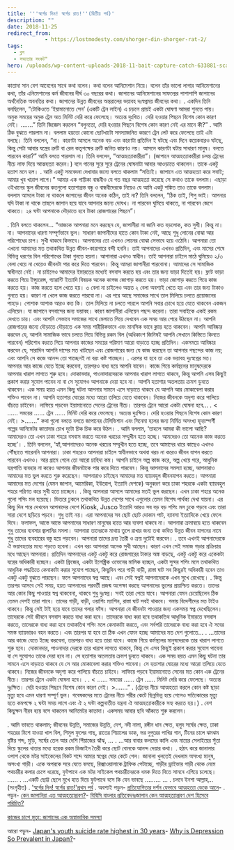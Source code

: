 ```yaml
---
title: '''স্বর্গের দিন! স্বর্গের রাত!''(দ্বিতীয় পর্ব)'
description: ""
date: 2018-11-25
redirect_from: 
            - https://lostmodesty.com/shorger-din-shorger-rat-2/
tags: 
  - ব্লগ
  - সভ্যতার সংকট"
hero: /uploads/wp-content-uploads-2018-11-bait-capture-catch-633881-scaled.jpg
---
```

কাতাদা সান বেশ আবেগের সাথে কথা বলেন। কথা বলেন আনিমেশান নিয়ে। বলেন তাঁর ভালো লাগার আনিমেশানের কথা, তাঁর এনিমেশানের কর্ম জীবনের দীর্ঘ ৩০ বছরের কথা। জাপানের আনিমেশানের সাফল্যের পাশাপাশি জাপানের অর্থনৈতিক অবনতির কথা। জাপানের উন্নত জীবনের অন্তরালের ভয়াবহ দঃস্বপ্নময় জীবনের কথা। . একদিন তিনি বলছিলেন, “টোকিওতে ‘ইয়ামানোতে সেন’ (একটি ট্রেন লাইন) এ চড়লে প্রায়ই একটা ঘোষণা আমরা শুনতে পায়। অমুক সময়ের অমুক ট্রেন অত মিনিট দেরি করে ফেলেছে। অত্যন্ত দুঃখিত। দেরি হওয়ার পিছনে বিশেষ কোন কারণ নেই। .......” তিনি জিজ্ঞেস করলেন “বলুনতো, দেরি হওয়ার পিছনে বিশেষ কোন কারণ নেই এর মানে কী?” . আমি ঠিক বুঝতে পারলাম না। বললাম হয়তো কোনো ছোটখাটো সমস্যাজনিত কারণে ট্রেন লেট করে ফেলেছে তাই এটা বলছে। তিনি বললেন, “না। কারণটা আসলে অনেক বড় এবং কারণটা প্রতিদিন ই ঘটছে এবং দিনে কয়েকবারও ঘটছে, কিন্তু সেটা আবার যন্ত্রের ত্রুটি বা রেল কতৃপক্ষের ত্রুটি জনিত কারণও নয়। আসলে কারণটা ঘটায় সাধারণ মানুষ। বলতে পারবেন কারা?” আমি বলতে পারলাম না। তিনি বললেন, “আত্মহত্যাকারীরা”। (জাপানে আত্মহত্যাকারীরা চলন্ত ট্রেনের নীচে লাফ দিয়ে আত্মহত্যা করেন।) বলে গানের সুরে সুরে ট্রেনের ঘোষনাটা আবার আওড়াতে থাকলেন। তাকে একটু হতাশ মনে হল। . আমি একটু সমবেদনা দেখাবার জন্যে বলতে থাকলাম “সত্যিই। জাপানে এত আত্মহত্যা করে সবাই; আমার খুব খারাপ লাগে।” আমার এক গায়িকা বান্ধবীও যে গত বছর আত্মহত্যা করেছে সে কথাও তাকে বললাম। এছাড়া ওইখানের স্কুল জীবনের কতগুলো হতাশাগ্রস্ত বন্ধু ও বান্ধবীদেরকে নিয়েও যে আমি একটু শঙ্কিত তাও তাকে বললাম। বললাম আসলে টাকা না থাকলে জাপানের জীবন অনেক কঠিন, তাই না? তিনি বললেন, “ঠিক তাই, শিপু ভাই। আপনার যদি টাকা না থাকে তাহলে জাপান হয়ে যাবে আপনার জন্যে দোযখ। না পারবেন ঘুমিয়ে থাকতে, না পারবেন জেগে থাকতে। ২৪ ঘন্টা আপনাকে দৌড়াতে হবে টাকা রোজগারের পিছনে”।

. তিনি বলতে থাকলেন... “আজকে আপনারা মনে করছেন যে, জাপানীরা না জানি কত বড়লোক, কত সুখী। কিন্তু না। না। আপনাদের ধারণা সম্পূর্ণভাবে ভুল। সাধারণ জাপানীদের হাতে কোন টাকা নেই, আছে শুধু লোনের বোঝা আর পরিশোধের চাপ। সুখী থাকবে কিভাবে। আপনাদের তো এখনও লোনের বোঝা সেভাবে হয়ে ওঠেনি। আপনারা তো এখনো আমাদের মত তথাকথিত উন্নত জীবন-কারাগারে বন্দী হননি। তাই আপনাদের এখনও প্রতিদিন, এবং মাসের শেষে বিভিন্ন ধরণের বিল পরিশোধের টাকা গুনতে হয়না। আপানারা এখনও স্বাধীন। তাই আপনারা চাইলে মাঠে ঘুমিয়েও ২/৩ বেলা খেয়ে না খেয়েও জীবনটা পার করে দিতে পারবেন। কিন্তু আমরা জাপানীরা পারবোনা। আমাদের সে সামাজিক স্বাধীনতা নেই। না চাইলেও আমাদের ইমারতের মধ্যেই বসবাস করতে হয় এবং তার জন্য ভাড়া দিতেই হয়। ফ্লাট ভাড়া করতে গিয়ে ইন্স্যুরেন্স, গ্যারান্টি ইত্যাদি বিষয়ক অনেক কাগজ জোগাড় করতে হয়। ভাড়া জোগাড় করতে গিয়ে কাজ করতে হয়। কাজ করতে হলে খেতে হয়। ৩ বেলা না চাইলেও অন্তত ২ বেলা অবশ্যই খেতে হয় এবং তার জন্য টাকাও গুনতে হয়। কারণ না খেলে কাজ করতে পারবো না। এর পরে আছে সমাজের সাথে তাল মিলিয়ে চলতে প্রয়োজনের পাহাড়। পোশাক আশাক আরও কত কি। তাল মিলিয়ে না চলতে পারলে আপনি সবার চোখে হয়ে যেতে থাকবেন একজন এলিয়েন। যা জাপানে বসবাসের জন্য ভয়াবহ। কারণ জাপানীরা এলিয়েন পছন্দ করেনা। তারা সবাইকে একই রকম দেখতে চায়। এবং আপনি সেভাবে সমাজের সাথে মেলাতে গিয়ে দেখবেন এক সময় আর পেরে উঠছেন না। আপনি রোজগারের জন্যে দৌড়াতে দৌড়াতে এক সময় শারীরিকভাবে এবং মানসিক ভাবে ক্লান্ত হতে থাকবেন। আপনি আবিষ্কার করবেন যে, আপনি সামাজিক ভাবে চলতে গিয়ে বিভিন্ন রকম বিল (অধিকাংশ জিনিষই আপনি সেখানে কিস্তিতে কিনতে পারবেন) পরিশোধ করতে গিয়ে আপনার কাজের সময়ের পরিমাণ আরো বাড়াতে হচ্ছে প্রতিদিন। একসময়ে আবিষ্কার করবেন যে, সারাদিন আপনি দাসের মত খাটছেন এবং রোজগারের জন্য যে কাজ করছেন তা আপনার পছন্দের কাজ নয়; এবং আপনি সে কজে আনন্দ তো পাচ্ছেনই না বরং কষ্ট পাচ্ছেন। . এরপর যা হবে তা এক ভয়াবহ দুঃস্বপ্নের মত। আপনার আর কাজে যেতে ইচ্ছে করবেনা, তারপরও বাধ্য হয়ে আপনি যাবেন। কাজে গিয়ে কর্মস্থলের মানুষদেরকে আপনার খারাপ লাগতে শুরু হবে। দোকানদার, পাওনাদারদেরকে আপনার খারাপ লাগতে থাকবে, কিন্তু আপনি এসব কিছুই প্রকাশ করার সুযোগ পাবেন না বা সে সুযোগও আপনাকে দেয়া হবে না। আপনি হতাশার অতলতায় ক্রমশ ডুবতে থাকবেন। এক সময় হয়ত এমন কিছু ঘটনা আপনার সামনে এসে দাড়াতে থাকবে যে আপনি আর মোকাবেলা করার শক্তিও পাবেন না। আপনি হতাশার ঘোরের মধ্যে আরো তলিয়ে যেতে থাকবেন। নিজের জীবনকে অদৃশ্য করে পালিয়ে বাঁচতে চাইবেন। লাফিয়ে পড়বেন ইয়ামানোতে সেনের ট্রেনের নীচে। তারপর ট্রেনে আরো একটা ঘোষনা হবে... . &lt; ...... সময়ের ...... ট্রেন ...... মিনিট দেরি করে ফেলেছে। অত্যন্ত দুঃক্ষিত। দেরি হওয়ার পিছনে বিশেষ কোন কারণ নেই। >.......” কথা গুলো বলতে বলতে জাপানের টেলিভিশান এবং সিনেমা হলের জন্য নির্মিত অসংখ্য হৃদয়স্পর্শী গল্পের আনিমেটর কাতাদার চোখ দুটো চিক চিক করে উঠল। . আমি বললাম, ‘তাহলে আমরা কী ভালো আছি? আমাদেরও তো এখন ঢাকা শহরে বসবাস করতে অনেক খরচের সম্মুখীন হতে হচ্ছে। আমদেরও তো আনেক কাজ করতে হচ্ছে’। . তিনি বললেন, ‘হ্যাঁ,আপনাদেরও অনেক খরচের সম্মুখীন হতে হচ্ছে, তবে আমাদের ধারে কাছেও এখনও পৌঁছাতে পারেননি আপনারা। ঢাকা শহরেও আপনারা চাইলে স্বাধীনভাবে অথবা খরচ না করেও জীবন যাপন করতে পারবেন এখনও। আর গ্রামে গেলে তো আরো চাহিদা কম। আপনি চাইলে অল্প কাজ করে, অল্প খেয়ে পরে, আধুনিক যন্ত্রপাতি ব্যবহার না করেও আপনার জীবনটাকে পার করে দিতে পারবেন। কিন্তু আপনাদের সমস্যা হচ্ছে, আপনারাও আমাদের মত ভুল করতে শুরু করেছেন। আপনারাও চাইছেন আমাদের মত ব্যায়বহুল জীবনযাপন করতে। আপনারা আমাদের মত দেশের (যেমন জাপান, আমেরিকা, ইউরোপ, ইত্যাদি দেশকে) অনুকরণ করে ঢাকা শহরকে একটা ব্যায়বহুল শহরে পরিণত করে সুখী হতে চাচ্ছেন। . কিন্তু আপনারা আসলে আমাদের মতই ভুল করছেন। এখন ঢাকা শহরে অনেক গুলো শপিং মল হয়েছে। ভিতরে ঢুকলে তথাকথিত উন্নত দেশের সাথে এগুলোর তেমন বিশেষ পার্থক্য দেখা যায়না। এর কিছু দিন পরে দেখবেন আপনাদের দেশে Kiosk, Jusco ইত্যাদি আরও সব বড় বড় শপিং মল ঢুকে পড়বে এবং তারা সারা দেশে ছড়িয়ে পড়বে। শুধু তাই নয়। এরা আপনাদের সব ছোট ছোট দোকান পাট, ব্যাবসা ইত্যাদিকে খেয়ে ফেলে দিবে। ফলাফল, আস্তে আস্তে আপনাদের সাধারণ মানুষের হাতে আর ব্যবসা থাকবে না। আপনারা ক্রমান্বয়ে হতে থাকবেন শুধু তাদের ব্যবসার জ্বালানির মসলা। আপনারা তাদেরকে মাথায় তুলে রাখার জন্য তথা কথিত উন্নত জীবন যাপনের নামে শুধু তাদের ব্যবহারের বস্তু হয়ে পড়বেন। আপনারা তাদের দ্রব্য তৈরী ও ক্রয় দুটোই করবেন। . তবে এখনই আপনাদেরকে ঐ ভয়াবহতার মধ্যে পড়তে হবেনা। এখন বরং আপনারা অনেক সুখী আছেন। কারণ এখন সেই সমাজ গড়ার প্রক্রিয়ার মধে আছেন আপনারা। প্রতিদিন আপনাদের একটু একটু করে রোজগারের টাকার অঙ্ক বাড়ছে, একটু একটু করে একেকটা যন্ত্রের অধিকারী হচ্ছেন। একটা ফ্রিজের, একটা ইলেক্ট্রিক ওভেনের মালিক হচ্ছেন, একটা সুন্দর শপিং মলে তথাকথিত আধুনিক পদ্ধতিতে কেনাকাটা করার সুযোগ পাচ্ছেন, কিছুদিন পরে গাড়ী বাড়ী, রাস্তা ঘাট সব কিছুরই অধিকারী হবেন তাও একটু একটু বুঝতে পারছেন। ফলে আপনাদের স্বপ্ন আছে। এবং সেই স্বপ্নই আপনাদেরকে এখন সুখে রেখেছে। . কিন্তু তারপর আসবে সেই সময়, হয়ত আপনাদের পরবর্তী প্রজন্ম অপেক্ষা করছে আপনাদের ভুলের প্রায়শ্চিত্ত করতে। তাদের আর কোন কিছু পাওয়ার স্বপ্ন থাকবেনা, থাকবে শুধু দুঃস্বপ্ন। সবই তারা পেয়ে যাবে। আপনারা যেমন চেয়েছিলেন ঠিক তেমন দেশই তারা পাবে। তাদের গাড়ী, বাড়ী, ওয়াশিং ম্যাশিন, রাস্তা ঘাট সবই থাকবে। গলায় বিদেশীদের মত টাইও থাকবে। কিন্তু সেই টাই হয়ে যাবে তাদের গলার ফাঁস। আপনারা যে জীবনটা পাওয়ার জন্য একসময় স্বপ্ন দেখেছিলেন। তাদেরকে সেই জীবনে বসবাস করতে বাধ্য করা হবে। তাদেরকে বাধ্য করা হবে তথাকতিথ আধুনিক ইমারতে বসবাস করতে, তাদেরকে বাধ্য করা হবে তথাকতিথ শপিং মলে কেনাকাটা করতে, এবং সর্বপরি তাদেরকে বাধ্য করা হবে ঐ সবের সমস্ত ব্যায়ভারও বহন করতে। এবং তারপর যা হবে তা ঠিক এখন যেমন হচ্ছে আমাদের মত দেশ গুলোতে... . ...তাদের আর কাজে যেতে ইচ্ছে করবেনা, তারপরও বাধ্য হয়ে তারা যাবে। কাজে গিয়ে কর্মস্থলের মানুষদেরকে তার খারাপ লাগতে শুরু হবে। দোকানদার, পাওনাদার দেরকে তার খারাপ লাগতে থাকবে, কিন্তু সে এসব কিছুই প্রকাশ করার সুযোগ পাবেনা বা সে সুযোগও তাকে দেয়া হবে না। সে হতাশার অতলতায় ক্রমশ ডুবতে থাকবে। এক সময় হয়ত এমন কিছু ঘটনা তার সামনে এসে দাড়াতে থাকবে যে সে আর মোকাবেলা করার শক্তিও পাবেনা। সে হতাশার ঘোরের মধ্যে আরো তলিয়ে যেতে থাকবে। নিজের জীবনকে অদৃশ্য করে পালিয়ে বাঁচতে চাইবে। লাফিয়ে পড়বে ইয়ামানোতে সেনের মত কোন এক ট্রেনের নীচে। তারপর ট্রেনে একটা ঘোষনা হবে। . . &lt; ...... সময়ের ...... ট্রেন ...... মিনিট দেরি করে ফেলেছে। অত্যন্ত দুঃক্ষিত। দেরি হওয়ার পিছনে বিশেষ কোন কারণ নেই। >.......” . (ট্রেনের নীচে আত্মহত্যা করলে কোন কষ্ট ছাড়া মৃত্যু হবে এমন ধারণা সম্পূর্ণ ভুল। গবেষকদের মতে ট্রেনের নীচে শরীর কেটে ছিন্নভিন্ন হয়ে গেলেও সত্যিকারের মৃত্যু হতে কমপক্ষে ২ ঘন্টা সময় লাগে এবং ঐ ২ ঘন্টা কল্পনাতীত যন্ত্রনা ঐ আত্মহত্যাকারীকে সহ্য করতে হয়।) . বেশ কিছুক্ষন নীরব হয়ে বসে থাকলেন আনিমেটর কাতাদা। একসময় আবার ছবি আঁকতে শুরু করলেন।

. আমি ভাবতে থাকলাম; জীবনের উন্নতি, সমাজের উন্নতি, দেশ, নদী নালা, রঙ্গীন ধান ক্ষেত, হলুদ সর্ষের ক্ষেত, ঢাকা শহরের মিশে যাওয়া খাল বিল, শিমুল ফুলের গাছ, রাতের শিয়ালের ডাক, ভর দুপুরের পাখির গান, টিনের চালে ঝমঝম বৃষ্টির শব্দ, মুড়ি, সর্ষের তেল আর দেশি পিঁয়াজের ঝাঁঝ, ... . ...আর বাবার কলমের কালি এবং মায়ের সেলাইয়ের সুঁতা দিয়ে স্কুলের খাতার মধ্যে হরেক রকম ডিজাইন তৈরী করে ছোট বোনকে আনন্দ দেয়ার কথা। . হঠাৎ করে জানালার ওপাশ থেকে মটর সাইকেলের বিকট শব্দে আমার স্বপ্নের ঘোর কেটে গেল। জানালা খুলতেই দেখলাম অসংখ্য মানুষ, অসংখ্য গাড়ী। একে অপরকে সরে যেতে বলছে, রিক্সাওয়ালাকে ট্রাফিক পেটাচ্ছে, গাড়ীর ড্রাইভার গাড়ী থেকে নেমে পথচারীর কলার চেপে ধরেছে, ফুটপাথে এক মটর সাইকেল পথচারীদেরকে ধমক দিতে দিতে সামনে এগিয়ে চলেছে। ...... . ...একটি ছোট্ট ছেলে মুখে হাত দিয়ে ফুটপাথে বসে কি যেন ভাবছে ......... ... . চলবে ইনশা আল্লাহ্‌... (সংগৃহীত) . ['স্বর্গের দিন! স্বর্গের রাত!'প্রথম পর্ব](https://lostmodesty.com/2018/11/স্বর্গের-দিন-স্বর্গের-র/) . অবশ্যই পড়ুন- [প্রতিযোগিতার দর্শন যেভাবে আত্মহত্যা ডেকে আনে](https://tinyurl.com/yb4xw47y)- . পড়ুন- [কেন জাপানিরা এত আত্মহত্যাপ্রবণ?](https://tinyurl.com/ybteg25e)- [বিবিসি বাংলার প্রতিবেদনঃ](https://tinyurl.com/y89wgbwf)[জাপান কেন আত্মহত্যাপ্রবণ দেশ হিসেবে পরিচিত?](https://tinyurl.com/y7w2krv4)

[কাজের চাপে মৃত্যু: জাপানের এক অস্বাভাবিক সমস্যা](https://tinyurl.com/y8573ld2)

আরো পড়ুন- [Japan's youth suicide rate highest in 30 years](https://tinyurl.com/yd8fqzvc)- [Why is Depression So Prevalent in Japan?](https://tinyurl.com/y8qowtme)-
